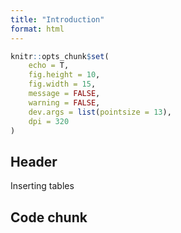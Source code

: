 ```yaml
---
title: "Introduction"
format: html
---
```


```r
knitr::opts_chunk$set(
	echo = T,
	fig.height = 10,
	fig.width = 15,
	message = FALSE,
	warning = FALSE,
	dev.args = list(pointsize = 13),
	dpi = 320
)
```

## Header

Inserting tables

## Code chunk

```r

```
